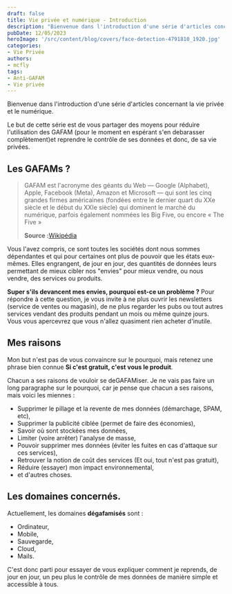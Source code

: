 ```yaml
---
draft: false
title: Vie privée et numérique - Introduction
description: "Bienvenue dans l'introduction d'une série d'articles concernant la vie privée et le numérique."
pubDate: 12/05/2023
heroImage: '/src/content/blog/covers/face-detection-4791810_1920.jpg'
categories:
- Vie Privée
authors: 
- mcfly
tags:
- Anti-GAFAM
- Vie privée
---
```


Bienvenue dans l'introduction d'une série d'articles concernant la vie privée et le numérique.

Le but de cette série est de vous partager des moyens pour réduire l'utilisation des GAFAM (pour le moment en espérant s'en debarasser complètement)et reprendre le contrôle de ses données et donc, de sa vie privées.

## Les GAFAMs ?

>GAFAM est l'acronyme des géants du Web — Google (Alphabet), Apple, Facebook (Meta), Amazon et Microsoft — qui sont les cinq grandes firmes américaines (fondées entre le dernier quart du XXe siècle et le début du XXIe siècle) qui dominent le marché du numérique, parfois également nommées les Big Five, ou encore « The Five » 
>
>**Source :**[Wikipédia](https://fr.wikipedia.org/wiki/GAFAM)


Vous l'avez compris, ce sont toutes les sociétés dont nous sommes dépendantes et qui pour certaines ont plus de pouvoir que les états eux-mêmes. Elles engrangent, de jour en jour, des quantités de données leurs permettant de mieux cibler nos "envies" pour mieux vendre, ou nous vendre, des services ou produits.

**Super s'ils devancent mes envies, pourquoi est-ce un problème ?** Pour répondre à cette question, je vous invite à ne plus ouvrir les newsletters (service de ventes ou magasin), de ne plus regarder les pubs ou tout autres services vendant des produits pendant un mois ou même quinze jours. Vous vous apercevrez que vous n'allez quasiment rien acheter d'inutile.

## Mes raisons
Mon but n'est pas de vous convaincre sur le pourquoi, mais retenez une phrase bien connue **Si c'est gratuit, c'est vous le produit**.

Chacun a ses raisons de vouloir se deGAFAMiser. Je ne vais pas faire un long paragraphe sur le pourquoi, car je pense que chacun a ses raisons, mais voici les miennes :

* Supprimer le pillage et la revente de mes données (démarchage, SPAM, etc),
* Supprimer la publicité ciblée (permet de faire des économies),
* Savoir où sont stockées mes données,
* Limiter (voire arrêter) l'analyse de masse,
* Pouvoir supprimer mes données (éviter les fuites en cas d'attaque sur ces services),
* Retrouver la notion de coût des services (Et oui, tout n'est pas gratuit),
* Réduire (essayer) mon impact environnemental,
* et d'autres choses.

## Les domaines concernés.

Actuellement, les domaines **dégafamisés** sont :
* Ordinateur,
* Mobile,
* Sauvegarde,
* Cloud,
* Mails.

C'est donc parti pour essayer de vous expliquer comment je reprends, de jour en jour, un peu plus le contrôle de mes données de manière simple et accessible à tous.